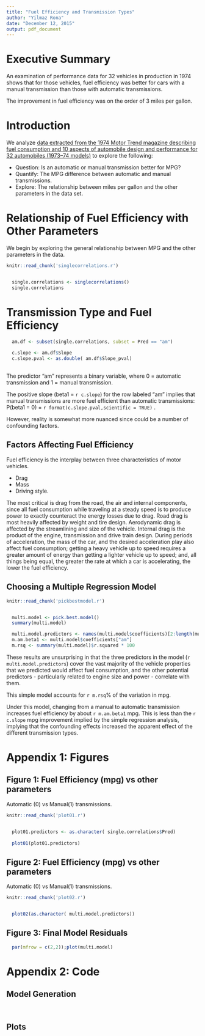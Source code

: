 ```yaml
---
title: "Fuel Efficiency and Transmission Types"
author: "Yilmaz Rona"
date: "December 12, 2015"
output: pdf_document
---
```


# Executive Summary

An examination of performance data for 32 vehicles in production in 1974 shows that for those vehicles, fuel efficiency was better for cars with a manual transmission than those with automatic transmissions.

The improvement in fuel efficiency was on the order of 3 miles per gallon.

# Introduction

We analyze [data extracted from the 1974 Motor Trend magazine describing fuel consumption and 10 aspects of automobile design and performance for 32 automobiles (1973–74 models)](http://www.mortality.org/INdb/2008/02/12/8/document.pdf) to explore the following:

* Question: Is an automatic or manual transmission better for MPG?
* Quantify: The MPG difference between automatic and manual transmissions.
* Explore: The relationship between miles per gallon and the other parameters in the data set.

# Relationship of Fuel Efficiency with Other Parameters

We begin by exploring the general relationship between MPG and the other parameters in the data.  
```r
knitr::read_chunk('singlecorrelations.r')
```
```r
```
```r
  single.correlations <- singlecorrelations()
  single.correlations
```

# Transmission Type and Fuel Efficiency

``` r
  am.df <- subset(single.correlations, subset = Pred == "am")
  
  c.slope <- am.df$Slope
  c.slope.pval <- as.double( am.df$Slope_pval)
  
```

The predictor "am" represents a binary variable, where 0 = automatic transmission and 1 = manual transmission. 

The positive slope (beta1 = `r c.slope`) for the row labeled "am" implies that manual transmissions are more fuel efficient than automatic transmissions: P(beta1 = 0) = `r format(c.slope.pval,scientific = TRUE)` .

However, reality is somewhat more nuanced since could be a number of confounding factors.  

## Factors Affecting Fuel Efficiency

Fuel efficiency is the interplay between three characteristics of motor vehicles.

* Drag
* Mass
* Driving style.

The most critical is drag from the road, the air and internal components, since all fuel consumption while traveling at a steady speed is to produce power to exactly counteract the energy losses due to drag.  Road drag is most heavily affected by weight and tire design. Aerodynamic drag is affected by the streamlining and size of the vehicle.  Internal drag is the product of the engine, transmission and drive train design. 
During periods of acceleration, the mass of the car, and the desired acceleration play also affect fuel consumption; getting a heavy vehicle up to speed requires a greater amount of energy than getting a lighter vehicle up to speed; and, all things being equal, the greater the rate at which a car is accelerating, the lower the fuel efficiency.

## Choosing a Multiple Regression Model

```r
knitr::read_chunk('pickbestmodel.r')
```
```r
```
```r
  multi.model <- pick.best.model()
  summary(multi.model)
```

```r
  multi.model.predictors <- names(multi.model$coefficients)[2:length(multi.model$coefficients)]
  m.am.beta1 <- multi.model$coefficients["am"]
  m.rsq <- summary(multi.model)$r.squared * 100
```
  
These results are unsurprising in that the three predictors in the model (`r multi.model.predictors`) cover the vast majority of the vehicle properties that we predicted would affect fuel consumption, and the other potential predictors - particularly related to engine size and power - correlate with them.  

This simple model accounts for `r m.rsq`% of the variation in mpg.

Under this model, changing from a manual to automatic transmission increases fuel efficiency by about `r m.am.beta1` mpg.  This is less than the `r c.slope` mpg improvement implied by the simple regression analysis, implying that the confounding effects increased the apparent effect of the different transmission types.

# Appendix 1: Figures

## Figure 1: Fuel Efficiency (mpg) vs other parameters

Automatic (0) vs Manual(1) transmissions.

```r
knitr::read_chunk('plot01.r')
```
```r
```
```r
  plot01.predictors <- as.character( single.correlations$Pred)
  
  plot01(plot01.predictors)
```

## Figure 2: Fuel Efficiency (mpg) vs other parameters
Automatic (0) vs Manual(1) transmissions.
```r
knitr::read_chunk('plot02.r')
```
```r
```
```r
  plot02(as.character( multi.model.predictors))
```

## Figure 3: Final Model Residuals

```r
  par(mfrow = c(2,2));plot(multi.model)
```

# Appendix 2: Code
## Model Generation
```r
```

```r
```

## Plots
```r
```

```r
```